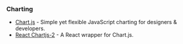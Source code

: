 ### Charting

- [Chart.js](https://www.chartjs.org) - Simple yet flexible JavaScript charting for designers & developers.
- [React Chartjs-2](https://github.com/reactchartjs/react-chartjs-2) - A React wrapper for Chart.js.

